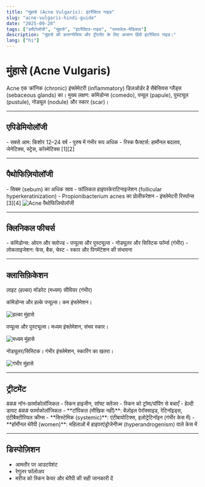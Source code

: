 ```yaml
---
title: "मुंहासे (Acne Vulgaris): इंटरैक्टिव गाइड"
slug: "acne-vulgaris-hindi-guide"
date: "2025-09-20"
tags: ["डर्मेटोलॉजी", "मुंहासे", "इंटरैक्टिव-गाइड", "दस्तावेज़-मेडिकल"]
description: "मुंहासे की डायग्नोसिस और ट्रीटमेंट के लिए आसान हिंदी इंटरैक्टिव गाइड।"
lang: ["hi"]
---
```



# मुंहासे (Acne Vulgaris)

Acne एक क्रॉनिक (chronic) इंफ्लेमेटरी (inflammatory) डिज़ऑर्डर है सैबेसियस ग्लैंड्स (sebaceous glands) का। मुख्य लक्षण: कॉमेडोन्स (comedo), पप्यूल (papule), पुस्ट्यूल (pustule), नोड्यूल (nodule) और स्कार (scar)।

---

## एपिडेमियोलॉजी

<Collapse title="जानकारी के लिए क्लिक करें">
- सबसे आम: किशोर 12–24 वर्ष  
- पुरुष में गंभीर रूप अधिक  
- रिस्क फैक्टर्स: हार्मोनल बदलाव, जेनेटिक्स, स्ट्रेस, कॉस्मेटिक्स [1][2]  
</Collapse>

---

## पैथोफिज़ियोलॉजी

<Collapse title="जानकारी के लिए क्लिक करें">
- सिबम (sebum) का अधिक स्राव  
- फॉलिकल हाइपरकेराटिनाइजेशन (follicular hyperkeratinization)  
- Propionibacterium acnes का प्रोलीफरेशन  
- इंफ्लेमेटरी रिस्पॉन्स [3][4]  

<Image src="/images/acne-pathophysiology.png" alt="Acne पैथोफिज़ियोलॉजी" width={600} height={400} />
</Collapse>

---

## क्लिनिकल फीचर्स

<Collapse title="जानकारी के लिए क्लिक करें">
- कॉमेडोन्स: ओपन और क्लोज्ड  
- पप्यूल्स और पुस्ट्यूल्स  
- नोड्यूलर और सिस्टिक फॉर्म्स (गंभीर)  
- लोकलाइजेशन: फेस, बैक, चेस्ट  
- स्कार और पिगमेंटेशन की संभावना
</Collapse>

---

## क्लासिफ़िकेशन

<Tabs variant="enclosed" colorScheme="orange">
  <TabList>
    <Tab>लाइट (हल्का)</Tab>
    <Tab>मॉडरेट (मध्यम)</Tab>
    <Tab>सीवियर (गंभीर)</Tab>
  </TabList>

  <TabPanel>
    <p>कॉमेडोन्स और हल्के पप्यूल्स। कम इंफ्लेमेशन।</p>
    <Image src="/images/acne-mild.png" alt="हल्का मुंहासे" width={600} height={400} />
  </TabPanel>
  <TabPanel>
    <p>पप्यूल्स और पुस्ट्यूल्स। मध्यम इंफ्लेमेशन, संभव स्कार।</p>
    <Image src="/images/acne-moderate.png" alt="मध्यम मुंहासे" width={600} height={400} />
  </TabPanel>
  <TabPanel>
    <p>नोड्यूलर/सिस्टिक। गंभीर इंफ्लेमेशन, स्कारिंग का खतरा।</p>
    <Image src="/images/acne-severe.png" alt="गंभीर मुंहासे" width={600} height={400} />
  </TabPanel>
</Tabs>

---

## ट्रीटमेंट

<Collapse title="जानकारी के लिए क्लिक करें">
### नॉन-फ़ार्माकोलॉजिकल
- स्किन हाइजीन, सॉफ्ट क्लेंजर  
- स्किन को ट्रॉमा/पॉपिंग से बचाएँ  
- हेल्दी डायट  
</Collapse>

<Collapse title="जानकारी के लिए क्लिक करें">
### फार्माकोलॉजिकल
- **टॉपिकल (मौखिक नहीं)**: बेंज़ोइल पेरॉक्साइड, रेटिनॉइड्स, एंटीबैक्टीरियल क्रीम्स  
- **सिस्टेमिक (systemic)**: एंटीबायोटिक्स, इज़ोट्रेटिनॉइन (गंभीर केस में)  
- **हॉर्मोनल थेरैपी (women)**: महिलाओं में हाइपरएंड्रोजेनीज्म (hyperandrogenism) वाले केस में
</Collapse>

---

## डिस्पोज़िशन

- आमतौर पर आउटपेशंट  
- रेगुलर फॉलोअप  
- मरीज को स्किन केयर और थेरैपी की सही जानकारी दें


